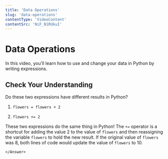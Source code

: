 ```yaml
---
title: 'Data Operations'
slug: 'data-operations'
contentType: 'VideoContent'
contentSrc: 'NiF_N1RUkuI'
---
```


# Data Operations

In this video, you’ll learn how to use and change your data in Python by writing expressions.

## Check Your Understanding

<FlashCard>
    <Prompt>

Do these two expressions have different results in Python?

1. `flowers = flowers + 2` 
2. `flowers += 2`

    </Prompt>
    <Answer>

These two expressions do the same thing in Python! The `+=` operator is a shortcut for adding the value 2 to the value of `flowers` and then reassigning the variable `flowers` to hold the new result. If the original value of `flowers` was 8, both lines of code would update the value of `flowers` to 10.

    </Answer>
</FlashCard>
